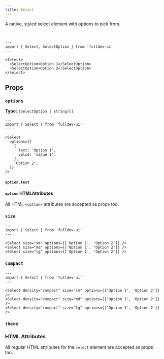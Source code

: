 ```yaml
---
title: Select
---
```



A native, styled select element with options to pick from.

<br />

```astro live
---
import { Select, SelectOption } from 'fulldev-ui'
---

<Select>
  <SelectOption>Option 1</SelectOption>
  <SelectOption>Option 2</SelectOption>
</Select>
```

## Props

### `options`

**Type:** `(SelectOption | string)[]`

```astro live
---
import { Select } from 'fulldev-ui'
---

<Select
  options={[
    {
      text: 'Option 1',
      value: 'value 1',
    },
    'Option 2',
  ]}
/>
```

#### `option.text`

<TextProp />

#### `option` HTMLAttributes

All HTML `<option>` attributes are accepted as props too.

### `size`

<SizeProp />

```astro live
---
import { Select } from 'fulldev-ui'
---

<Select size="sm" options={['Option 1', 'Option 2']} />
<Select size="md" options={['Option 1', 'Option 2']} />
<Select size="lg" options={['Option 1', 'Option 2']} />
```

### `compact`

<CompactProp />

```astro live
---
import { Select } from 'fulldev-ui'
---

<Select density="compact" size="sm" options={['Option 1', 'Option 2']} />
<Select density="compact" size="md" options={['Option 1', 'Option 2']} />
<Select density="compact" size="lg" options={['Option 1', 'Option 2']} />
```

### `theme`

<ThemeProp />

### HTML Attributes

All regular HTML attributes for the `select` element are accepted as props too.
